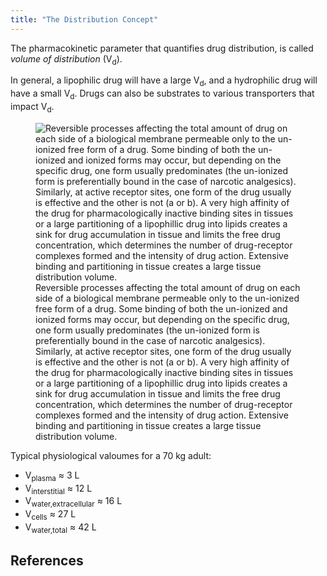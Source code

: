 ```yaml
---
title: "The Distribution Concept"
---
```


:::{.callout-caution title="Under construction"}
:::

The pharmacokinetic parameter that quantifies drug distribution, is called *volume of distribution* (V~d~).

In general, a lipophilic drug will have a large V~d~, and a hydrophilic drug will have a small V~d~.
Drugs can also be substrates to various transporters that impact V~d~.

![
  Reversible processes affecting the total amount of drug on each side of a biological membrane permeable only to the un-ionized free form of a drug.
  Some binding of both the un-ionized and ionized forms may occur, but depending on the specific drug, one form usually predominates (the un-ionized form is preferentially bound in the case of narcotic analgesics).
  Similarly, at active receptor sites, one form of the drug usually is effective and the other is not (a or b).
  A very high affinity of the drug for pharmacologically inactive binding sites in tissues or a large partitioning of a lipophillic drug into lipids creates a sink for drug accumulation in tissue and limits the free drug concentration, which determines the number of drug-receptor complexes formed and the intensity of drug action.
  Extensive binding and partitioning in tissue creates a large tissue distribution volume.
](images/distribution.png){#fig-distribution}

Typical physiological valoumes for a 70 kg adult:

* V~plasma~ ≈ 3 L
* V~interstitial~ ≈ 12 L
* V~water,extracellular~ ≈ 16 L
* V~cells~ ≈ 27 L
* V~water,total~ ≈ 42 L

## References

::: {#refs}
:::
